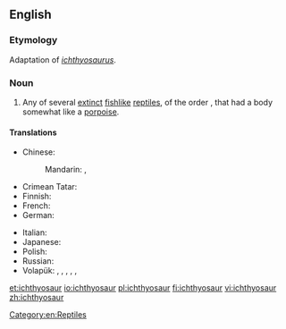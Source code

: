 ==English==

===Etymology===
Adaptation of {{etyl|NL.|en}} ''[[ichthyosaurus]]''.

===Noun===
{{wikipedia}}
{{en-noun|s|ichthyosauri}}

# Any of several [[extinct]] [[fishlike]] [[reptile]]s, of the order ''{{taxlink|Ichthyosauria|order|noshow=1}}'', that had a body somewhat like a [[porpoise]]. {{defdate|from c. 1830}}

====Translations====
{{trans-top|extinct reptile}}
* Chinese:
*: Mandarin: {{t|cmn|魚龍|sc=Hani}}, {{t+|cmn|鱼龙|tr=yúlóng|sc=Hani}}
* Crimean Tatar: {{t|crh|ihtiozavr}}
* Finnish: {{t+|fi|kalalisko}}
* French: {{t+|fr|ichtyosaure|m}}
* German: {{t|de|Ichthyosaurier|m}}
{{trans-mid}}
* Italian: {{t|it|ittiosauro|m}}
* Japanese: {{t|ja|魚竜|tr=ぎょりゅう, gyoryū||sc=Jpan}}
* Polish: {{t|pl|ichtiozaur|m}}
* Russian: {{t+|ru|ихтиозавр|m|sc=Cyrl|tr=ixtiozávr}}
* Volapük: {{qualifier|♂♀}} {{t|vo|liktiosaur}}, {{qualifier|♂}} {{t|vo|hiliktiosaur}}, {{qualifier|♀}} {{t|vo|jiliktiosaur}}, {{qualifier|♂♀ offspring}} {{t|vo|liktiosaurül}}, {{qualifier|♂ offspring}} {{t|vo|hiliktiosaurül}}, {{qualifier|♀ offspring}} {{t|vo|jiliktiosaurül}}
{{trans-bottom}}

[[Category:en:Reptiles]]

[[et:ichthyosaur]]
[[io:ichthyosaur]]
[[pl:ichthyosaur]]
[[fi:ichthyosaur]]
[[vi:ichthyosaur]]
[[zh:ichthyosaur]]